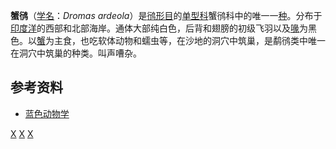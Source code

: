 {{Speciesbox
| taxon = Dromas ardeola
| authority = Paykull，1805
| status = LC
| status_system = IUCN3.1
| image = Reiherläufer.jpg
| grandparent_authority = [[乔治·罗伯特·格雷|GR Gray]]，1840
| parent_authority = Paykull，1805
| range_map = Dromas_ardeola_map.png
}}
'''蟹鸻'''（[[学名|学名]]：''Dromas ardeola''）是[[鸻形目|鸻形目]]的[[单型|单型科]]蟹鸻科中的唯一一[[种|种]]。分布于[[印度洋|印度洋]]的西部和北部海岸。通体大部纯白色，后背和翅膀的初级飞羽以及[[鳥喙|喙]]为黑色。以[[蟹|蟹]]为主食，也吃软体动物和蠕虫等，在沙地的洞穴中筑巢，是鹬鸻类中唯一在洞穴中筑巢的种类。叫声嘈杂。

==参考资料==
* [http://www.blueanimalbio.com/bird/hengxingmu/index.htm 蓝色动物学] {{Wayback|url=http://www.blueanimalbio.com/bird/hengxingmu/index.htm |date=20200222131657 }}

{{鸻形目小作品}}
{{taxonbar}}
[[Category:_1805年描述的鸟类|X]]
[[Category:IUCN红色名录无危物种|X]]
[[Category:鸻形目|X]]